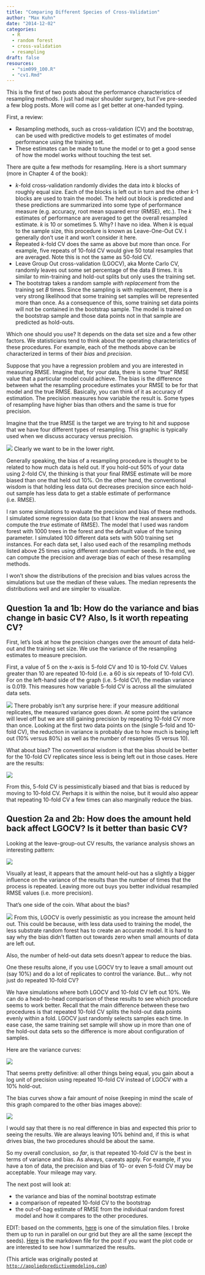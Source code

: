 ```yaml
---
title: "Comparing Different Species of Cross-Validation"
author: "Max Kuhn"
date: "2014-12-02"
categories:
  - R
  - random forest
  - cross-validation
  - resampling
draft: false
resources:
  - "sim099_100.R"
  - "cv1.Rmd"
---
```


This is the first of two posts about the performance characteristics of resampling methods. I just had major shoulder surgery, but I've pre-seeded a few blog posts. More will come as I get better at one-handed typing.

First, a review: 

* Resampling methods, such as cross-validation (CV) and the bootstrap, can be used with predictive models to get estimates of model performance using the training set.
* These estimates can be made to tune the model or to get a good sense of how the model works without touching the test set.


There are quite a few methods for resampling. Here is a short summary (more in Chapter 4 of the book):

* _k_-fold cross-validation randomly divides the data into _k_ blocks of roughly equal size. Each of the blocks is left out in turn and the other _k_-1 blocks are used to train the model. The held out block is predicted and these predictions are summarized into some type of performance measure (e.g. accuracy, root mean squared error (RMSE), etc.). The _k_ estimates of performance are averaged to get the overall resampled estimate. _k_ is 10 or sometimes 5. Why? I have no idea. When _k_ is equal to the sample size, this procedure is known as Leave-One-Out CV. I generally don't use it and won't consider it here.
* Repeated _k_-fold CV does the same as above but more than once. For example, five repeats of 10-fold CV would give 50 total resamples that are averaged. Note this is not the same as 50-fold CV.
* Leave Group Out cross-validation (LGOCV), aka Monte Carlo CV, randomly leaves out some set percentage of the data _B_ times. It is similar to min-training and hold-out splits but only uses the training set.
* The bootstrap takes a random sample _with replacement_ from the training set _B_ times. Since the sampling is with replacement, there is a very strong likelihood that some training set samples will be represented more than once. As a consequence of this, some training set data points will not be contained in the bootstrap sample. The model is trained on the bootstrap sample and those data points not in that sample are predicted as hold-outs.


Which one should you use? It depends on the data set size and a few other factors. We statisticians tend to think about the operating characteristics of these procedures. For example, each of the methods above can be characterized in terms of their _bias_ and _precision_. 

Suppose that you have a regression problem and you are interested in measuring RMSE. Imagine that, for your data, there is some “true” RMSE value that a particular model could achieve. The bias is the difference between what the resampling procedure estimates your RMSE to be for that model and the true RMSE. Basically, you can think of it as accuracy of estimation. The precision measures how variable the result is. Some types of resampling have higher bias than others and the same is true for precision. 

Imagine that the true RMSE is the target we are trying to hit and suppose that we have four different types of resampling. This graphic is typically used when we discuss accuracy versus precision. 

![](targets.png){fig-align="center"}
Clearly we want to be in the lower right. 

Generally speaking, the bias of a resampling procedure is thought to be related to how much data is held out. If you hold-out 50% of your data using 2-fold CV, the thinking is that your final RMSE estimate will be more biased than one that held out 10%. On the other hand, the conventional wisdom is that holding less data out decreases precision since each hold-out sample has less data to get a stable estimate of performance (i.e. RMSE). 

I ran some simulations to evaluate the precision and bias of these methods. I simulated some regression data (so that I know the real answers and compute the _true_ estimate of RMSE). The model that I used was random forest with 1000 trees in the forest and the default value of the tuning parameter. I simulated 100 different data sets with 500 training set instances. For each data set, I also used each of the resampling methods listed above 25 times using different random number seeds. In the end, we can compute the precision and average bias of each of these resampling methods. 

I won’t show the distributions of the precision and bias values across the simulations but use the median of these values. The median represents the distributions well and are simpler to visualize. 

## Question 1a and 1b: How do the variance and bias change in basic CV? Also, Is it worth repeating CV? 

First, let’s look at how the precision changes over the amount of data held-out and the training set size. We use the variance of the resampling estimates to measure precision. 

First, a value of 5 on the x-axis is 5-fold CV and 10 is 10-fold CV. Values greater than 10 are repeated 10-fold (i.e. a 60 is six repeats of 10-fold CV). For on the left-hand side of the graph (i.e. 5-fold CV), the median variance is 0.019. This measures how variable 5-fold CV is across all the simulated data sets. 


![](median_variance_cv.png){fig-align="center"}
There probably isn't any surprise here: if your measure additional replicates, the measured variance goes down. At some point the variance will level off but we are still gaining precision by repeating 10-fold CV more than once. Looking at the first two data points on the (single 5-fold and 10-fold CV), the reduction in variance is probably due to how much is being left out (10% versus 80%) as well as the number of resamples (5 versus 10). 

What about bias? The conventional wisdom is that the bias should be better for the 10-fold CV replicates since less is being left out in those cases. Here are the results:

![](median_bias_cv.png){fig-align="center"}

From this, 5-fold CV is pessimistically biased and that bias is reduced by moving to 10-fold CV. Perhaps it is within the noise, but it would also appear that repeating 10-fold CV a few times can also marginally reduce the bias. 

## Question 2a and 2b: How does the amount held back affect LGOCV? Is it better than basic CV?

Looking at the leave-group-out CV results, the variance analysis shows an interesting pattern:

![](median_variance_mc.png){fig-align="center"}

Visually at least, it appears that the amount held-out has a slightly a bigger influence on the variance of the results than the number of times that the process is repeated. Leaving more out buys you better individual resampled RMSE values (i.e. more precision). 

That's one side of the coin. What about the bias?

![](median_bias_mc.png){fig-align="center"}
From this, LGOCV is overly pessimistic as you increase the amount held out. This could be because, with less data used to training the model, the less substrate random forest has to create an accurate model. It is hard to say why the bias didn't flatten out towards zero when small amounts of data are left out. 

Also, the number of held-out data sets doesn't appear to reduce the bias. 

One these results alone, if you use LGOCV try to leave a small amount out (say 10%) and do a lot of replicates to control the variance. But... why not just do repeated 10-fold CV?

We have simulations where both LGOCV and 10-fold CV left out 10%. We can do a head-to-head comparison of these results to see which procedure seems to work better. Recall that the main difference between these two procedures is that repeated 10-fold CV splits the hold-out data points evenly within a fold. LGOCV just randomly selects samples each time. In ease case, the same training set sample will show up in more than one of the hold-out data sets so the difference is more about configuration of samples. 

Here are the variance curves:

![](median_variance.png){fig-align="center"}

That seems pretty definitive: all other things being equal, you gain about a log unit of precision using repeated 10-fold CV instead of LGOCV with a 10% hold-out. 

The bias curves show a fair amount of noise (keeping in mind the scale of this graph compared to the other bias images above):

![](median_bias.png){fig-align="center"}

I would say that there is no real difference in bias and expected this prior to seeing the results. We are always leaving 10% behind and, if this is what drives bias, the two procedures should be about the same. 

So my overall conclusion, _so far_, is that repeated 10-fold CV is the best in terms of variance and bias. As always, caveats apply. For example, if you have a ton of data, the precision and bias of 10- or even 5-fold CV may be acceptable. Your mileage may vary. 

The next post will look at:

* the variance and bias of the nominal bootstrap estimate
* a comparison of repeated 10-fold CV to the bootstrap
* the out-of-bag estimate of RMSE from the individual random forest model and how it compares to the other procedures.

EDIT: based on the comments, [here](sim099_100.R) is one of the simulation files. I broke them up to run in parallel on our grid but they are all the same (except the seeds). [Here](cv1.Rmd) is the markdown file for the post if you want the plot code or are interested to see how I summarized the results. 

(This article was originally posted at [`http://appliedpredictivemodeling.com`](https://appliedpredictivemodeling.com/blog/2014/11/27/vpuig01pqbklmi72b8lcl3ij5hj2qm))